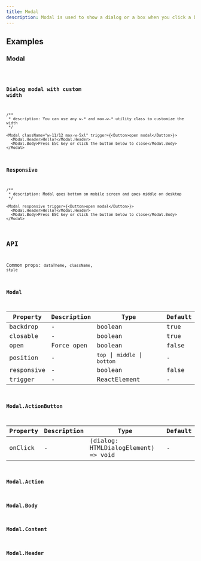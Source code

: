 ```yaml
---
title: Modal
description: Modal is used to show a dialog or a box when you click a button.
---
```


## Examples

### Modal

<code src="./demo/basic.tsx" />

### Dialog modal with custom width

```tsx live
/**
 * description: You can use any w-* and max-w-* utility class to customize the width
 */

<Modal className="w-11/12 max-w-5xl" trigger={<Button>open modal</Button>}>
  <Modal.Header>Hello!</Modal.Header>
  <Modal.Body>Press ESC key or click the button below to close</Modal.Body>
</Modal>
```

### Responsive

```tsx live
/**
 * description: Modal goes bottom on mobile screen and goes middle on desktop
 */

<Modal responsive trigger={<Button>open modal</Button>}>
  <Modal.Header>Hello!</Modal.Header>
  <Modal.Body>Press ESC key or click the button below to close</Modal.Body>
</Modal>
```

## API

Common props: `dataTheme`, `className`, `style`

### Modal

| Property   | Description | Type                          | Default |
| ---------- | ----------- | ----------------------------- | ------- |
| backdrop   | -           | boolean                       | true    |
| closable   | -           | boolean                       | true    |
| open       | Force open  | boolean                       | false   |
| position   | -           | `top` \| `middle` \| `bottom` | -       |
| responsive | -           | boolean                       | false   |
| trigger    | -           | ReactElement                  | -       |

### Modal.ActionButton

| Property | Description | Type                                | Default |
| -------- | ----------- | ----------------------------------- | ------- |
| onClick  | -           | (dialog: HTMLDialogElement) => void | -       |

### Modal.Action

### Modal.Body

### Modal.Content

### Modal.Header
